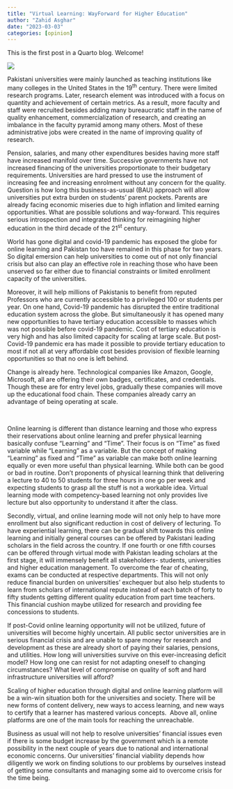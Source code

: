 ---
title: "Virtual Learning: WayForward for Higher Education"
author: "Zahid Asghar"
date: "2023-03-03"
categories: [opinion]
---

This is the first post in a Quarto blog. Welcome!

![](thumbnail.jpg)

Pakistani universities were mainly launched as teaching institutions like many colleges in the United States in the 19^th^ century. There were limited research programs. Later, research element was introduced with a focus on quantity and achievement of certain metrics. As a result, more faculty and staff were recruited besides adding many bureaucratic staff in the name of quality enhancement, commercialization of research, and creating an imbalance in the faculty pyramid among many others. Most of these administrative jobs were created in the name of improving quality of research.

Pension, salaries, and many other expenditures besides having more staff have increased manifold over time. Successive governments have not increased financing of the universities proportionate to their budgetary requirements. Universities are hard pressed to use the instrument of increasing fee and increasing enrolment without any concern for the quality. Question is how long this business-as-usual (BAU) approach will allow universities put extra burden on students' parent pockets. Parents are already facing economic miseries due to high inflation and limited earning opportunities. What are possible solutions and way-forward. This requires serious introspection and integrated thinking for reimagining higher education in the third decade of the 21^st^ century.

World has gone digital and covid-19 pandemic has exposed the globe for online learning and Pakistan too have remained in this phase for two years. So digital emersion can help universities to come out of not only financial crisis but also can play an effective role in reaching those who have been unserved so far either due to financial constraints or limited enrollment capacity of the universities.

Moreover, it will help millions of Pakistanis to benefit from reputed Professors who are currently accessible to a privileged 100 or students per year. On one hand, Covid-19 pandemic has disrupted the entire traditional education system across the globe. But simultaneously it has opened many new opportunities to have tertiary education accessible to masses which was not possible before covid-19 pandemic. Cost of tertiary education is very high and has also limited capacity for scaling at large scale. But post-Covid-19 pandemic era has made it possible to provide tertiary education to most if not all at very affordable cost besides provision of flexible learning opportunities so that no one is left behind.

Change is already here. Technological companies like Amazon, Google, Microsoft, all are offering their own badges, certificates, and credentials. Though these are for entry level jobs, gradually these companies will move up the educational food chain. These companies already carry an advantage of being operating at scale.

 

Online learning is different than distance learning and those who express their reservations about online learning and prefer physical learning basically confuse "Learning" and "Time". Their focus is on "Time" as fixed variable while "Learning" as a variable. But the concept of making "Learning" as fixed and "Time" as variable can make both online learning equally or even more useful than physical learning. While both can be good or bad in routine. Don't proponents of physical learning think that delivering a lecture to 40 to 50 students for three hours in one go per week and expecting students to grasp all the stuff is not a workable idea. Virtual learning mode with competency-based learning not only provides live lecture but also opportunity to understand it after the class.

Secondly, virtual, and online learning mode will not only help to have more enrollment but also significant reduction in cost of delivery of lecturing. To have experiential learning, there can be gradual shift towards this online learning and initially general courses can be offered by Pakistani leading scholars in the field across the country. If one fourth or one fifth courses can be offered through virtual mode with Pakistan leading scholars at the first stage, it will immensely benefit all stakeholders- students, universities and higher education management. To overcome the fear of cheating, exams can be conducted at respective departments. This will not only reduce financial burden on universities' exchequer but also help students to learn from scholars of international repute instead of each batch of forty to fifty students getting different quality education from part time teachers. This financial cushion maybe utilized for research and providing fee concessions to students.

If post-Covid online learning opportunity will not be utilized, future of universities will become highly uncertain. All public sector universities are in serious financial crisis and are unable to spare money for research and development as these are already short of paying their salaries, pensions, and utilities. How long will universities survive on this ever-increasing deficit model? How long one can resist for not adapting oneself to changing circumstances? What level of compromise on quality of soft and hard infrastructure universities will afford?

Scaling of higher education through digital and online learning platform will be a win-win situation both for the universities and society. There will be new forms of content delivery, new ways to access learning, and new ways to certify that a learner has mastered various concepts.  Above all, online platforms are one of the main tools for reaching the unreachable.

Business as usual will not help to resolve universities' financial issues even if there is some budget increase by the government which is a remote possibility in the next couple of years due to national and international economic concerns. Our universities' financial viability depends how diligently we work on finding solutions to our problems by ourselves instead of getting some consultants and managing some aid to overcome crisis for the time being.
